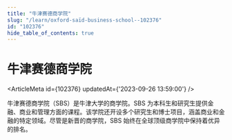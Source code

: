 ```yaml
---
title: "牛津赛德商学院"
slug: "/learn/oxford-saïd-business-school--102376"
id: "102376"
hide_table_of_contents: true
---
```



# 牛津赛德商学院

<ArticleMeta id={102376} updatedAt={'2023-09-26 13:59:00'} />
<div className='border-solid border-b border-t-0 my-4 border-[var(--ifm-color-gray-300)]' />

牛津赛德商学院（SBS）是牛津大学的商学院。SBS 为本科生和研究生提供金融、商业和管理方面的课程。该学院还开设多个研究生和博士项目，涵盖商业和金融的特定领域。尽管是新晋的商学院，SBS 始终在全球顶级商学院中保持着优异的排名。
